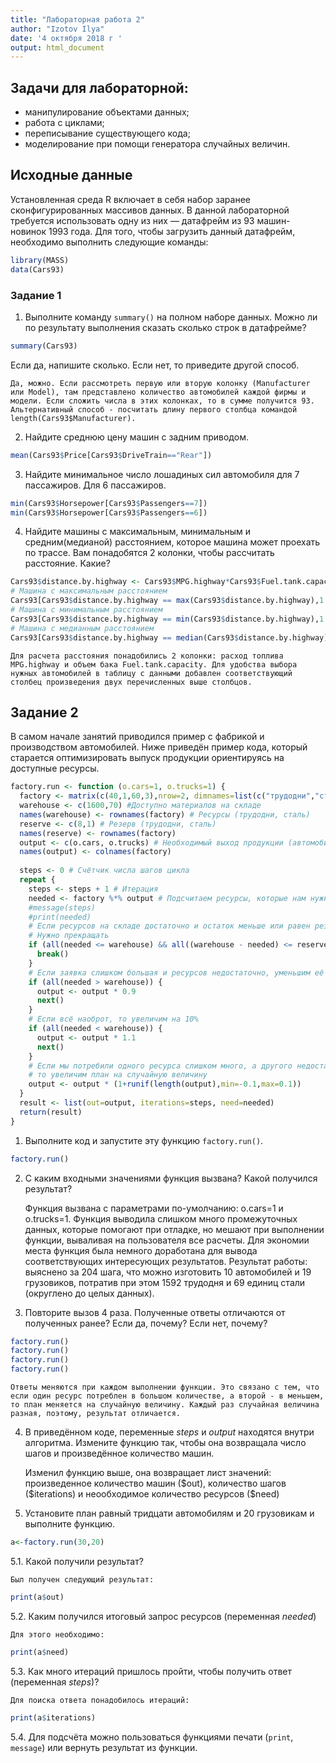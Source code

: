 ```yaml
---
title: "Лабораторная работа 2"
author: "Izotov Ilya"
date: '4 октября 2018 г '
output: html_document
---
```

## Задачи для лабораторной: 
* манипулирование объектами данных;
* работа с циклами;
* переписывание существующего кода;
* моделирование при помощи генератора случайных величин.

## Исходные данные
Установленная среда R включает в себя набор заранее сконфигурированных массивов данных.
В данной лабораторной требуется использовать одну из них  — датафрейм из 93 машин-новинок 1993 года.
Для того, чтобы загрузить данный датафрейм, необходимо выполнить следующие команды:

```r
library(MASS)
data(Cars93)
```

### Задание 1
1. Выполните команду ``summary()`` на полном наборе данных. Можно ли по результату выполнения сказать сколько строк в датафрейме?
```r
summary(Cars93)
```
Если да, напишите сколько. Если нет, то приведите другой способ.
    
    Да, можно. Если рассмотреть первую или вторую колонку (Manufacturer или Model), там представлено количество автомобилей каждой фирмы и модели. Если сложить числа в этих колонках, то в сумме получится 93.
    Альтернативный способ - посчитать длину первого столбца командой length(Cars93$Manufacturer).
    
2. Найдите среднюю цену машин с задним приводом.
```r
mean(Cars93$Price[Cars93$DriveTrain=="Rear"])
```


3. Найдите минимальное число лошадиных сил автомобиля для 7 пассажиров. Для 6 пассажиров.
```r
min(Cars93$Horsepower[Cars93$Passengers==7])
min(Cars93$Horsepower[Cars93$Passengers==6])

```

4. Найдите машины с максимальным, минимальным и средним(медианой) расстоянием, которое машина может проехать по трассе.
Вам понадобятся 2 колонки, чтобы рассчитать расстояние. Какие?
```r
Cars93$distance.by.highway <- Cars93$MPG.highway*Cars93$Fuel.tank.capacity
# Машина с максимальным расстоянием
Cars93[Cars93$distance.by.highway == max(Cars93$distance.by.highway),1:2]
# Машина с минимальным расстоянием
Cars93[Cars93$distance.by.highway == min(Cars93$distance.by.highway),1:2]
# Машина с медианным расстоянием
Cars93[Cars93$distance.by.highway == median(Cars93$distance.by.highway),1:2]
```
    
    Для расчета расстояния понадобились 2 колонки: расход топлива MPG.highway и объем бака Fuel.tank.capacity. Для удобства выбора нужных автомобилей в таблицу с данными добавлен соответствующий столбец произведения двух перечисленных выше столбцов.
    
## Задание 2
В самом начале занятий приводился пример с фабрикой и производством автомобилей.
Ниже приведён пример кода, который старается оптимизировать выпуск продукции ориентируясь на доступные ресурсы.
```r
factory.run <- function (o.cars=1, o.trucks=1) {
  factory <- matrix(c(40,1,60,3),nrow=2, dimnames=list(c("трудодни","сталь"),c("автомобили","грузовики")))
  warehouse <- c(1600,70) #Доступно материалов на складе
  names(warehouse) <- rownames(factory) # Ресурсы (трудодни, сталь)
  reserve <- c(8,1) # Резерв (трудодни, сталь)
  names(reserve) <- rownames(factory)
  output <- c(o.cars, o.trucks) # Необходимый выход продукции (автомобили, грузовики)
  names(output) <- colnames(factory)
  
  steps <- 0 # Счётчик числа шагов цикла
  repeat {
    steps <- steps + 1 # Итерация
    needed <- factory %*% output # Подсчитаем ресурсы, которые нам нужны для производства требуемого кол-ва машин (%*% матричное умножение)
    #message(steps)
    #print(needed)
    # Если ресурсов на складе достаточно и остаток меньше или равен резерву, то мы произвели максимум возможного.
    # Нужно прекращать
    if (all(needed <= warehouse) && all((warehouse - needed) <= reserve)) {
      break()
    }
    # Если заявка слишком большая и ресурсов недостаточно, уменьшим её на 10%
    if (all(needed > warehouse)) {
      output <- output * 0.9
      next()
    }
    # Если всё наоброт, то увеличим на 10%
    if (all(needed < warehouse)) {
      output <- output * 1.1
      next()
    }
    # Если мы потребили одного ресурса слишком много, а другого недостаточно,
    # то увеличим план на случайную величину
    output <- output * (1+runif(length(output),min=-0.1,max=0.1))
  }
  result <- list(out=output, iterations=steps, need=needed) 
  return(result)
}
```

1. Выполните код и запустите эту функцию ``factory.run()``.
```r
factory.run()
```

2. С каким входными значениями функция вызвана? Какой получился результат?

    Функция вызвана с параметрами по-умолчанию: o.cars=1 и o.trucks=1. Функция выводила слишком много промежуточных данных, которые помогают при отладке, но мешают при выполнении функции, вываливая на пользователя все расчеты. Для экономии места функция была немного доработана для вывода соответствующих интересующих результатов. Результат работы: выяснено за 204 шага, что можно изготовить 10 автомобилей и 19 грузовиков, потратив при этом 1592 трудодня и 69 единиц стали (округлено до целых данных).   
    
3. Повторите вызов 4 раза. Полученные ответы отличаются от полученных ранее? Если да, почему? Если нет, почему?

```r
factory.run()
factory.run()
factory.run()
factory.run()
```

    Ответы меняются при каждом выполнении функции. Это связано с тем, что если один ресурс потреблен в большом количестве, а второй - в меньшем, то план меняется на случайную величину. Каждый раз случайная величина разная, поэтому, результат отличается.
    
4. В приведённом коде, переменные _steps_ и _output_ находятся внутри алгоритма.
Измените функцию так, чтобы она возвращала число шагов и произведённое количество машин.

    Изменил функцию выше, она возвращает лист значений: произведенное количество машин (\$out), количество шагов (\$iterations) и неообходимое количество ресурсов (\$need)
    
5. Установите план равный тридцати автомобилям и 20 грузовикам и выполните функцию.
```r
a<-factory.run(30,20)
```

   5.1. Какой получили результат?
   
    Был получен следующий результат: 
```r
print(a$out)
```
    

   5.2. Каким получился итоговый запрос ресурсов (переменная _needed_)

    Для этого необходимо:
```r
print(a$need)
```
    
   
   5.3. Как много итераций пришлось пройти, чтобы получить ответ (переменная _steps_)? 
   
    Для поиска ответа понадобилось итераций:
```r
print(a$iterations)
```
    
   5.4. Для подсчёта можно пользоваться функциями печати (``print``, ``message``) или вернуть результат из функции.

